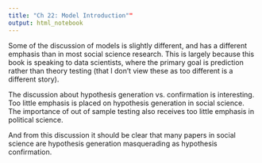 ```yaml
---
title: "Ch 22: Model Introduction""
output: html_notebook
---
```


Some of the discussion of models is slightly different, and has a different emphasis than in most social science research.
This is largely because this book is speaking to data scientists, where the primary goal is prediction rather than theory testing (that I don't view these as too different is a different story).

The discussion about hypothesis generation vs. confirmation is interesting.
Too little emphasis is placed on hypothesis generation in social science.
The importance of out of sample testing also receives too little emphasis in political science.

And from this discussion it should be clear that many papers in social science are hypothesis generation masquerading as hypothesis confirmation.
